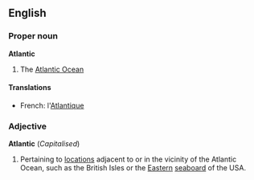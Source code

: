 ==English==
===Proper noun===
'''Atlantic'''

#The [[Atlantic Ocean]]

====Translations====
*French: l'[[Atlantique]]

===Adjective===
'''Atlantic''' (''Capitalised'')<!-- always or only usually cap'd? -->

# Pertaining to [[location]]s adjacent to or in the vicinity of the Atlantic Ocean, such as the British Isles or the [[East]]ern [[seaboard]] of the USA.